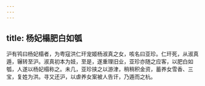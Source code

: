 ```yaml
---
---
---
```

title: 杨妃榻肥白如瓠
---



沪有鸨曰杨妃榻者，为粤寇洪仁玕宠姬杨淑真之女，咳名曰亚珍。仁玕死，从淑真遁，辗转至沪。淑真初本为妓，至是，遂重理旧业，亚珍亦随之应客，以肥白如瓠，人遂以杨妃榻称之。未几，亚珍挟之以游津，稍稍积金资，蓄养女雪香、三宝，复姓为洪。寻又还沪，以虐养女案被人告讦，乃遁而之杭。